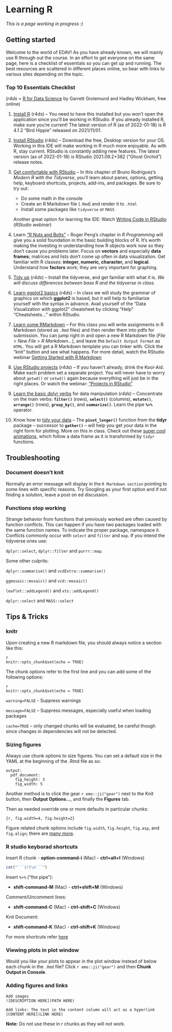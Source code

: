 # Learning R

*This is a page working in progress :)*

## Getting started

Welcome to the world of EDAV! As you have already known, we will mainly use R through out the course. In an effort to get everyone on the same page, here is a checklist of essentials so you can get up and running. The best resources are scattered in different places online, so bear with links to various sites depending on the topic.

### Top 10 Essentials Checklist

(*r4ds* = [R for Data Science](https://r4ds.had.co.nz/) by Garrett Grolemund and Hadley Wickham, free online)

1. [Install R](https://r4ds.had.co.nz/introduction.html#r){target="_blank"} (r4ds) – You need to have this installed but you won’t open the application since you’ll be working in RStudio. If you already installed R, make sure you’re current! The latest version of R (as of 2022-01-18) is R 4.1.2 “Bird Hippie” released on 2021/11/01.

2. [Install RStudio](https://r4ds.had.co.nz/introduction.html#rstudio){target="_blank"} (r4ds) – Download the free, Desktop version for your OS. Working in this IDE will make working in R much more enjoyable. As with R, stay current. RStudio is constantly adding new features. The latest version (as of 2022-01-18) is RStudio 2021.09.2+382 (“Ghost Orchid”) release notes.

3. [Get comfortable with RStudio](https://b-rodrigues.github.io/modern_R/getting-to-know-rstudio.html){target="_blank"} -- In this chapter of Bruno Rodriguez's *Modern R with the Tidyverse*, you'll learn about panes, options, getting help, keyboard shortcuts, projects, add-ins, and packages. Be sure to try out:

    - Do some math in the console
    - Create an R Markdown file (`.Rmd`) and render it to `.html`
    - Install some packages like `tidyverse` or `MASS`

    Another great option for learning the IDE: Watch [Writing Code in RStudio](https://rstudio.com/resources/webinars/programming-part-1-writing-code-in-rstudio/){target="_blank"} (*RStudio webinar*)

4. Learn ["R Nuts and Bolts"](https://bookdown.org/rdpeng/rprogdatascience/r-nuts-and-bolts.html){target="_blank"} -- Roger Peng's chapter in *R Programming* will give you a solid foundation in the basic building blocks of R. It's worth making the investing in understanding how R objects work now so they don't cause you problems later. Focus on **vectors** and especially **data frames**; matrices and lists don't come up often in data visualization.  Get familiar with R classes: **integer, numeric, character,** and **logical**. Understand how **factors** work; they are very important for graphing.

5. [Tidy up](https://r4ds.had.co.nz/introduction.html#the-tidyverse){target=_blank} (*r4ds*) -- Install the tidyverse, and get familiar with what it is. *We will discuss differences between base R and the tidyverse in class.*

6. [Learn ggplot2 basics](https://r4ds.had.co.nz/data-visualisation.html){target="_blank"} (*r4ds*) -- In class we will study the grammar of graphics on which **ggplot2** is based, but it will help to familiarize yourself with the syntax in advance. Avail yourself of the "Data Visualization with ggplot2" cheatsheet by clicking "Help" "Cheatsheets..." within RStudio.

7. [Learn some RMarkdown](https://rmarkdown.rstudio.com/articles_intro.html){target="_blank"} -- For this class you will write assignments in R Markdown (stored as `.Rmd` files) and then render them into pdfs for submission. You can jump right in and open a new R Markdown file (*File > New File > R Markdown...*), and leave the `Default Output Format` as `HTML`. You will get a R Markdown template you can tinker with. Click the "knit" button and see what happens. For more detail, watch the RStudio webinar [Getting Started with R Markdown](https://resources.rstudio.com/the-essentials-of-data-science/getting-started-with-r-markdown-60-02)

8. [Use RStudio projects](https://r4ds.had.co.nz/workflow-projects.html){target="_blank"} (*r4ds*) -- If you haven't already, drink the Kool-Aid. Make each problem set a separate project. You will never have to worry about `getwd()` or `setwd()` again because everything will just be in the right places.
    Or watch the webinar: ["Projects in RStudio"](https://resources.rstudio.com/wistia-rstudio-essentials-2/rstudioessentialsmanagingpart1-2){target="_blank"}

9. [Learn the basic dplyr verbs](https://r4ds.had.co.nz/transform.html){target="_blank"} for data manipulation (*r4ds*) -- Concentrate on the main verbs: **`filter()`** (rows), **`select()`** (columns), **`mutate()`**, **`arrange()`** (rows), **`group_by()`**, and **`summarize()`**. Learn the pipe **`%>%`** operator.

10. Know how to [tidy your data](https://r4ds.had.co.nz/tidy-data.html){target="_blank"} -- The **`pivot_longer()`** function from the **tidyr** package -- successor to **`gather()`** -- will help you get your data in the right form for plotting.  More on this in class. Check out these [super cool animations](https://github.com/gadenbuie/tidyexplain){target="_blank"}, which follow a data frame as it is transformed by `tidyr` functions.

## Troubleshooting

### Document doesn’t knit

Normally an error message will display in the `R Markdown section` pointing to some lines with specific reasons. Try Googling as your first option and if not finding a solution, leave a post on ed discussion.

### Functions stop working

Strange behavior from functions that previously worked are often caused by function conflicts. This can happen if you have two packages loaded with the same function names. To indicate the proper package, namespace it. Conflicts commonly occur with `select` and `filter` and `map`. If you intend the tidyverse ones use:

`dplyr::select`, `dplyr::filter` and `purrr::map`.

Some other culprits:

`dplyr::summarise()` and `vcdExtra::summarise()`

`ggmosaic::mosaic()` and `vcd::mosaic()`

`leaflet::addLegend()` and `xts::addLegend()`

`dplyr::select` and `MASS::select`

## Tips & Tricks

### knitr

Upon creating a new R markdown file, you should always notice a section like this:

```
{r setup, include=False}
knitr::opts_chunk$set(echo = TRUE)
```

The chunk options refer to the first line and you can add some of the following options:

```
{r setup, include=False, warning=False, message=False, cache=True}
knitr::opts_chunk$set(echo = TRUE)
```
`warning=FALSE` - Suppress warnings

`message=FALSE` – Suppress messages, especially useful when loading packages

`cache=TRUE` – only changed chunks will be evaluated, be careful though since changes in dependencies will not be detected.

### Sizing figures

Always use chunk options to size figures.  You can set a default size in the YAML at the beginning of the .Rmd file as so:

```
output:
  pdf_document:
    fig_height: 3
    fig_width: 5
```

Another method is to click the gear `r emo::ji("gear")` next to the Knit button, then  **Output Options...**, and finally the **Figures** tab.

Then as needed override one or more defaults in particular chunks:

`{r, fig.width=4, fig.height=2}`


Figure related chunk options include `fig.width`, `fig.height`, `fig.asp`, and `fig.align`; there are [many more](https://yihui.name/knitr/options/#plots){target="_blank"}.

### R studio keyborad shortcuts

Insert R chunk
- **option-command-i**  (Mac) - **ctrl+alt+I**  (Windows)

```r
cat("```{r}\n```")
```

Insert `%>%`   ("the pipe"):

- **shift-command-M**  (Mac)  - **ctrl+shift+M**  (Windows)

Comment/Uncomment lines:

- **shift-command-C**  (Mac)  - **ctrl-shift+C** (Windows)

Knit Document:

- **shift-command-K**  (Mac)  - **ctrl-shift+K** (Windows)

For more shortcuts refer [here](https://support.rstudio.com/hc/en-us/articles/200711853-Keyboard-Shortcuts-in-the-RStudio-IDE)

### Viewing plots in plot window

Would you like your plots to appear in the plot window instead of below each chunk in the `.Rmd` file? Click `r emo::ji("gear")` and then  <i class="fas fa-check"></i> **Chunk Output in Console**.

### Adding figures and links

```
Add images
![DESCRIPTION HERE](PATH HERE)

Add links: The text in the content column will act as a hyperlink
[CONTENT HERE](LINK HERE)   
```

**Note:** Do not use these in r chunks as they will not work.


